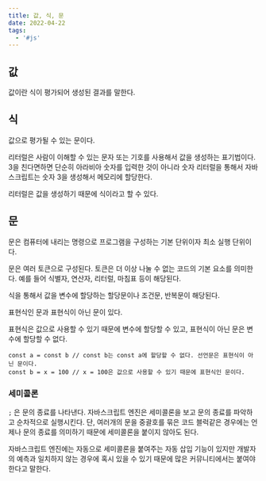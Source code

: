 ```yaml
---
title: 값, 식, 문
date: 2022-04-22
tags:
  - '#js'
---
```


## 값

값이란 식이 평가되어 생성된 결과를 말한다.

## 식

값으로 평가될 수 있는 문이다.

리터럴은 사람이 이해할 수 있는 문자 또는 기호를 사용해서 값을 생성하는 표기법이다. 3을 친다면하면 단순히 아라비아 숫자를 입력한 것이 아니라 숫자 리터럴을 통해서 자바스크립트는 숫자 3을 생성해서 메모리에 할당한다.

리터럴은 값을 생성하기 때문에 식이라고 할 수 있다.

## 문

문은 컴퓨터에 내리는 명령으로 프로그램을 구성하는 기본 단위이자 최소 실행 단위이다.

문은 여러 토큰으로 구성된다. 토큰은 더 이상 나눌 수 없는 코드의 기본 요소를 의미한다. 예를 들어 식별자, 연산자, 리터럴, 마침표 등이 해당된다.

식을 통해서 값을 변수에 할당하는 할당문이나 조건문, 반복문이 해당된다.

표현식인 문과 표현식이 아닌 문이 있다.

표현식은 값으로 사용할 수 있기 때문에 변수에 할당할 수 있고, 표현식이 아닌 문은 변수에 할당할 수 없다.

```tsx
const a = const b // const b는 const a에 할당할 수 없다. 선언문은 표현식이 아닌 문이다.
const b = x = 100 // x = 100은 값으로 사용할 수 있기 때문에 표현식인 문이다.
```

### 세미콜론

`;` 은 문의 종료를 나타낸다. 자바스크립트 엔진은 세미콜론을 보고 문의 종료를 파악하고 순차적으로 실행시킨다. 단, 여러개의 문을 중괄호를 묶은 코드 블럭같은 경우에는 언제나 문의 종료를 의미하기 때문에 세미콜론을 붙이지 않아도 된다.

자바스크립트 엔진에는 자동으로 세미콜론을 붙여주는 자동 삽입 기능이 있지만 개발자의 예측과 일치하지 않는 경우에 혹시 있을 수 있기 때문에 많은 커뮤니티에서는 붙여야한다고 말한다.
